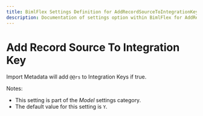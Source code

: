 ---
title: BimlFlex Settings Definition for AddRecordSourceToIntegrationKey
description: Documentation of settings option within BimlFlex for AddRecordSourceToIntegrationKey
---
<head>
  <meta name="varigenceProduct" content="BimlFlex"></meta>
  <meta name="varigenceArticleType" content="Reference"></meta>
</head>


# Add Record Source To Integration Key

Import Metadata will add `@@rs` to Integration Keys if true.

Notes:

* This setting is part of the *Model* settings category.
* The default value for this setting is `Y`.
